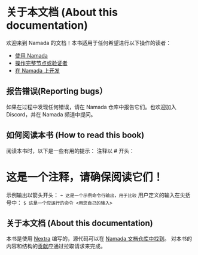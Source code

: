 # 关于本文档 (About this documentation)

欢迎来到 Namada 的文档！本书适用于任何希望进行以下操作的读者：
- [使用 Namada](./users.zh-CN.mdx)
- [操作完整节点或验证者](./operators.zh-CN.mdx)
- [在 Namada 上开发](./operators/local-network.zh-CN.mdx)

## 报告错误(Reporting bugs）
如果在过程中发现任何错误，请在 Namada 仓库中报告它们。也欢迎加入 Discord，并在 Namada 频道中提问。

## 如何阅读本书 (How to read this book)
阅读本书时，以下是一些有用的提示：
注释以 # 开头：
# 这是一个注释，请确保阅读它们！
示例输出以箭头开头：
`➜ 这是一个示例命令行输出，用于比较`
用户定义的输入在尖括号中：
`$ 这是一个应运行的命令 <用您自己的输入>`

## 关于本文档 (About this documentation)
本书是使用 [Nextra](https://nextra.site/docs) 编写的，源代码可以在 [Namada 文档仓库中找到](https://github.com/anoma/namada-docs)。
对本书的内容和结构的[贡献](https://github.com/anoma/namada/blob/main/CONTRIBUTING.md)应通过拉取请求来完成。
